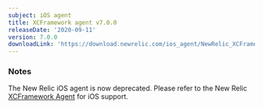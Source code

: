 ```yaml
---
subject: iOS agent
title: XCFramework agent v7.0.0
releaseDate: '2020-09-11'
version: 7.0.0
downloadLink: 'https://download.newrelic.com/ios_agent/NewRelic_XCFramework_Agent_7.0.0.zip'
---
```


### Notes

The New Relic iOS agent is now deprecated. Please refer to the New Relic [XCFramework Agent](/docs/release-notes/mobile-release-notes/ios-release-notes/) for iOS support.
